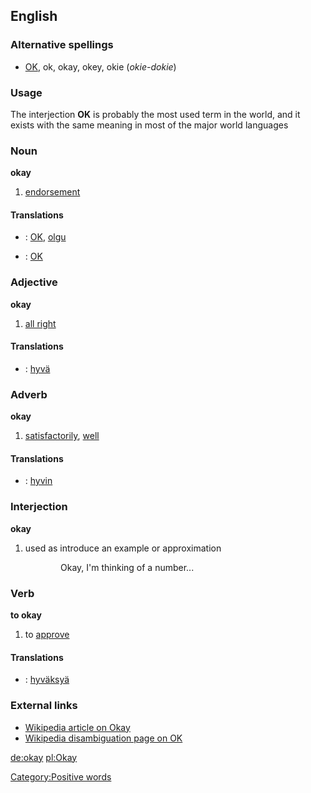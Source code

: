==English==

===Alternative spellings===
*[[OK]], ok, okay, okey, okie (''okie-dokie'')

===Usage===
The interjection '''OK''' is probably the most used term in the world, and it exists with the same meaning in most of the major world languages

===Noun===
'''okay'''
#[[endorsement]]

====Translations====
*{{et}}: [[OK]], [[olgu]]
*{{fi}}: [[OK]]

===Adjective===
'''okay'''
#[[all right]]

====Translations====
*{{fi}}: [[hyvä]]

===Adverb===
'''okay'''
#[[satisfactorily]], [[well]]

====Translations====
*{{fi}}: [[hyvin]]

===Interjection===
'''okay'''
#used as introduce an example or approximation
::Okay, I'm thinking of a number...

===Verb===
'''to okay'''
#to [[approve]]

====Translations====
*{{fi}}: [[hyväksyä]]

===External links===
*[[:w:Okay|Wikipedia article on Okay]]
*[[w:OK|Wikipedia disambiguation page on OK]]

[[de:okay]]
[[pl:Okay]]

[[Category:Positive words]]